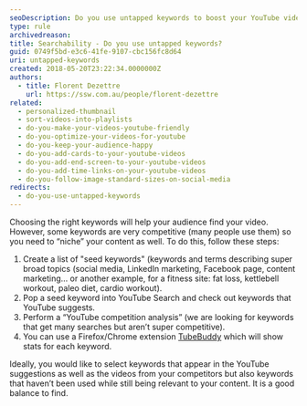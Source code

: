 ```yaml
---
seoDescription: Do you use untapped keywords to boost your YouTube video's visibility?
type: rule
archivedreason:
title: Searchability - Do you use untapped keywords?
guid: 0749f5bd-e3c6-41fe-9107-cbc156fc8d64
uri: untapped-keywords
created: 2018-05-20T23:22:34.0000000Z
authors:
  - title: Florent Dezettre
    url: https://ssw.com.au/people/florent-dezettre
related:
  - personalized-thumbnail
  - sort-videos-into-playlists
  - do-you-make-your-videos-youtube-friendly
  - do-you-optimize-your-videos-for-youtube
  - do-you-keep-your-audience-happy
  - do-you-add-cards-to-your-youtube-videos
  - do-you-add-end-screen-to-your-youtube-videos
  - do-you-add-time-links-on-your-youtube-videos
  - do-you-follow-image-standard-sizes-on-social-media
redirects:
  - do-you-use-untapped-keywords
---
```


Choosing the right keywords will help your audience find your video. However, some keywords are very competitive (many people use them) so you need to “niche” your content as well.
To do this, follow these steps:

1. Create a list of "seed keywords" (keywords and terms describing super broad topics (social media, LinkedIn marketing, Facebook page, content marketing… or another example, for a fitness site: fat loss, kettlebell workout, paleo diet, cardio workout).
2. Pop a seed keyword into YouTube Search and check out keywords that YouTube suggests.
3. Perform a “YouTube competition analysis” (we are looking for keywords that get many searches but aren’t super competitive).
4. You can use a Firefox/Chrome extension [TubeBuddy](https://www.tubebuddy.com/) which will show stats for each keyword.

Ideally, you would like to select keywords that appear in the YouTube suggestions as well as the videos from your competitors but also keywords that haven’t been used while still being relevant to your content. It is a good balance to find.